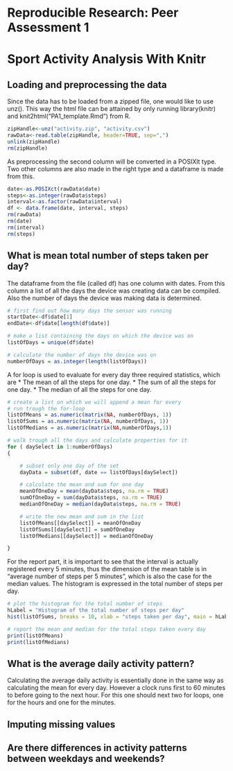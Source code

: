 # Reproducible Research: Peer Assessment 1

Sport Activity Analysis With Knitr
==================================

## Loading and preprocessing the data

Since the data has to be loaded from a zipped file, 
one would like to use unz().
This way the  html file can be attained by only running 
library(knitr) and knit2html("PA1_template.Rmd") from R.

```r
zipHandle<-unz("activity.zip", "activity.csv")
rawData<-read.table(zipHandle, header=TRUE, sep=",")
unlink(zipHandle)
rm(zipHandle)
```

As preprocessing the second column will be converted in a POSIXlt type.
Two other columns are also made in the right type 
and a dataframe is made from this.

```r
date<-as.POSIXct(rawData$date)
steps<-as.integer(rawData$steps)
interval<-as.factor(rawData$interval)
df <- data.frame(date, interval, steps)
rm(rawData)
rm(date)
rm(interval)
rm(steps)
```

## What is mean total number of steps taken per day?
The dataframe from the file (called df) has one column with dates.
From this column a list of all the days the device was creating
data can be compiled.
Also the number of days the device was making data is determined.

```r

# first find out how many days the sensor was running
startDate<-df$date[1]
endDate<-df$date[length(df$date)]

# make a list containing the days on which the device was on
listOfDays = unique(df$date)

# calculate the number of days the device was on
numberOfDays = as.integer(length(listOfDays))

```

A for loop is used to evaluate for every day three required statistics, which are
* The mean of all the steps for one day.
* The sum of all the steps for one day.
* The median of all the steps for one day.

```r
# create a list on which we will append a mean for every
# run trough the for-loop
listOfMeans = as.numeric(matrix(NA, numberOfDays, 1))
listOfSums = as.numeric(matrix(NA, numberOfDays, 1))
listOfMedians = as.numeric(matrix(NA,numberOfDays,1))

# walk trough all the days and calculate properties for it
for ( daySelect in 1:numberOfDays)
{

    # subset only one day of the set
    dayData = subset(df, date == listOfDays[daySelect])

    # calculate the mean and sum for one day
    meanOfOneDay = mean(dayData$steps, na.rm = TRUE)
    sumOfOneDay = sum(dayData$steps, na.rm = TRUE)
    medianOfOneDay = median(dayData$steps, na.rm = TRUE)

    # write the new mean and sum in the list
    listOfMeans[[daySelect]] = meanOfOneDay
    listOfSums[[daySelect]] = sumOfOneDay
    listOfMedians[[daySelect]] = medianOfOneDay

}

```
For the report part, it is important to see that the interval is actually
registered every 5 minutes, thus the dimension of the mean table is in 
"average number of steps per 5 minutes", which is also the case for the median values.
The histogram is expressed in the total number of steps per day.
```r
# plot the histogram for the total number of steps
hLabel = "Histogram of the total number of steps per day"
hist(listOfSums, breaks = 10, xlab = "steps taken per day", main = hLabel)

# report the mean and median for the total steps taken every day
print(listOfMeans)
print(listOfMedians)

```


## What is the average daily activity pattern?

Calculating the average daily activity is essentially done in the same way as
calculating the mean for every day.
However a clock runs first to 60 minutes to before going to the next hour.
For this one should next two for loops, one for the hours and one for the minutes.





## Imputing missing values



## Are there differences in activity patterns between weekdays and weekends?
